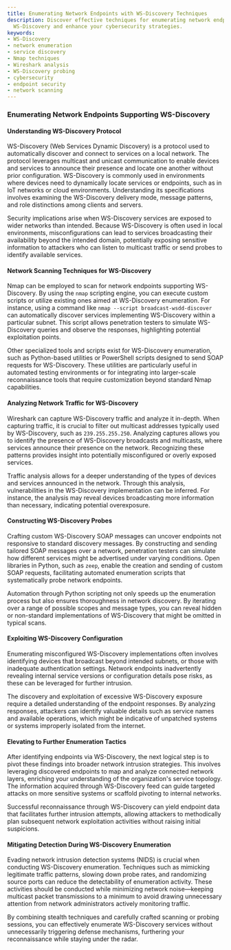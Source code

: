 ```yaml
---
title: Enumerating Network Endpoints with WS-Discovery Techniques
description: Discover effective techniques for enumerating network endpoints supporting
  WS-Discovery and enhance your cybersecurity strategies.
keywords:
- WS-Discovery
- network enumeration
- service discovery
- Nmap techniques
- Wireshark analysis
- WS-Discovery probing
- cybersecurity
- endpoint security
- network scanning
---
```


### Enumerating Network Endpoints Supporting WS-Discovery

#### Understanding WS-Discovery Protocol

WS-Discovery (Web Services Dynamic Discovery) is a protocol used to automatically discover and connect to services on a local network. The protocol leverages multicast and unicast communication to enable devices and services to announce their presence and locate one another without prior configuration. WS-Discovery is commonly used in environments where devices need to dynamically locate services or endpoints, such as in IoT networks or cloud environments. Understanding its specifications involves examining the WS-Discovery delivery mode, message patterns, and role distinctions among clients and servers.

Security implications arise when WS-Discovery services are exposed to wider networks than intended. Because WS-Discovery is often used in local environments, misconfigurations can lead to services broadcasting their availability beyond the intended domain, potentially exposing sensitive information to attackers who can listen to multicast traffic or send probes to identify available services.

#### Network Scanning Techniques for WS-Discovery

Nmap can be employed to scan for network endpoints supporting WS-Discovery. By using the `nmap` scripting engine, you can execute custom scripts or utilize existing ones aimed at WS-Discovery enumeration. For instance, using a command like `nmap --script broadcast-wsdd-discover` can automatically discover services implementing WS-Discovery within a particular subnet. This script allows penetration testers to simulate WS-Discovery queries and observe the responses, highlighting potential exploitation points.

Other specialized tools and scripts exist for WS-Discovery enumeration, such as Python-based utilities or PowerShell scripts designed to send SOAP requests for WS-Discovery. These utilities are particularly useful in automated testing environments or for integrating into larger-scale reconnaissance tools that require customization beyond standard Nmap capabilities.

#### Analyzing Network Traffic for WS-Discovery

Wireshark can capture WS-Discovery traffic and analyze it in-depth. When capturing traffic, it is crucial to filter out multicast addresses typically used by WS-Discovery, such as `239.255.255.250`. Analyzing captures allows you to identify the presence of WS-Discovery broadcasts and multicasts, where services announce their presence on the network. Recognizing these patterns provides insight into potentially misconfigured or overly exposed services.

Traffic analysis allows for a deeper understanding of the types of devices and services announced in the network. Through this analysis, vulnerabilities in the WS-Discovery implementation can be inferred. For instance, the analysis may reveal devices broadcasting more information than necessary, indicating potential overexposure.

#### Constructing WS-Discovery Probes

Crafting custom WS-Discovery SOAP messages can uncover endpoints not responsive to standard discovery messages. By constructing and sending tailored SOAP messages over a network, penetration testers can simulate how different services might be advertised under varying conditions. Open libraries in Python, such as `zeep`, enable the creation and sending of custom SOAP requests, facilitating automated enumeration scripts that systematically probe network endpoints.

Automation through Python scripting not only speeds up the enumeration process but also ensures thoroughness in network discovery. By iterating over a range of possible scopes and message types, you can reveal hidden or non-standard implementations of WS-Discovery that might be omitted in typical scans.

#### Exploiting WS-Discovery Configuration

Enumerating misconfigured WS-Discovery implementations often involves identifying devices that broadcast beyond intended subnets, or those with inadequate authentication settings. Network endpoints inadvertently revealing internal service versions or configuration details pose risks, as these can be leveraged for further intrusion.

The discovery and exploitation of excessive WS-Discovery exposure require a detailed understanding of the endpoint responses. By analyzing responses, attackers can identify valuable details such as service names and available operations, which might be indicative of unpatched systems or systems improperly isolated from the internet.

#### Elevating to Further Enumeration Tactics

After identifying endpoints via WS-Discovery, the next logical step is to pivot these findings into broader network intrusion strategies. This involves leveraging discovered endpoints to map and analyze connected network layers, enriching your understanding of the organization's service topology. The information acquired through WS-Discovery feed can guide targeted attacks on more sensitive systems or scaffold pivoting to internal networks.

Successful reconnaissance through WS-Discovery can yield endpoint data that facilitates further intrusion attempts, allowing attackers to methodically plan subsequent network exploitation activities without raising initial suspicions.

#### Mitigating Detection During WS-Discovery Enumeration

Evading network intrusion detection systems (NIDS) is crucial when conducting WS-Discovery enumeration. Techniques such as mimicking legitimate traffic patterns, slowing down probe rates, and randomizing source ports can reduce the detectability of enumeration activity. These activities should be conducted while minimizing network noise—keeping multicast packet transmissions to a minimum to avoid drawing unnecessary attention from network administrators actively monitoring traffic.

By combining stealth techniques and carefully crafted scanning or probing sessions, you can effectively enumerate WS-Discovery services without unnecessarily triggering defense mechanisms, furthering your reconnaissance while staying under the radar.